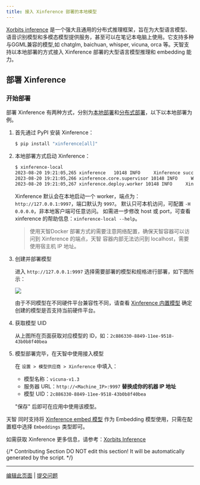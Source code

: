 ```yaml
---
title: 接入 Xinference 部署的本地模型
---
```



[Xorbits inference](https://github.com/xorbitsai/inference) 是一个强大且通用的分布式推理框架，旨在为大型语言模型、语音识别模型和多模态模型提供服务，甚至可以在笔记本电脑上使用。它支持多种与GGML兼容的模型,如 chatglm, baichuan, whisper, vicuna, orca 等。天智支持以本地部署的方式接入 Xinference 部署的大型语言模型推理和 embedding 能力。

## 部署 Xinference

### 开始部署

部署 Xinference 有两种方式，分别为[本地部署](https://github.com/xorbitsai/inference)和[分布式部署](https://github.com/xorbitsai/inference/blob/main/README\_zh\_CN.md#%E5%88%86%E5%B8%83%E5%BC%8F%E9%83%A8%E7%BD%B2)，以下以本地部署为例。

1.  首先通过 PyPI 安装 Xinference：

    ```bash
    $ pip install "xinference[all]"
    ```
2.  本地部署方式启动 Xinference：

    ```bash
    $ xinference-local
    2023-08-20 19:21:05,265 xinference   10148 INFO     Xinference successfully started. Endpoint: http://127.0.0.1:9997
    2023-08-20 19:21:05,266 xinference.core.supervisor 10148 INFO     Worker 127.0.0.1:37822 has been added successfully
    2023-08-20 19:21:05,267 xinference.deploy.worker 10148 INFO     Xinference worker successfully started.
    ```

    Xinference 默认会在本地启动一个 worker，端点为：`http://127.0.0.1:9997`，端口默认为 `9997`。 默认只可本机访问，可配置 `-H 0.0.0.0`，非本地客户端可任意访问。 如需进一步修改 host 或 port，可查看 xinference 的帮助信息：`xinference-local --help`。

    > 使用天智Docker 部署方式的需要注意网络配置，确保天智容器可以访问到 Xinference 的端点，天智 容器内部无法访问到 localhost，需要使用宿主机 IP 地址。
3.  创建并部署模型

    进入 `http://127.0.0.1:9997` 选择需要部署的模型和规格进行部署，如下图所示：

    ![](https://assets-docs.dify.ai/dify-enterprise-mintlify/zh_CN/development/models-integration/6945f8e7a0ae88d1f67f988d53d420bd.png)

    由于不同模型在不同硬件平台兼容性不同，请查看 [Xinference 内置模型](https://inference.readthedocs.io/en/latest/models/builtin/index.html) 确定创建的模型是否支持当前硬件平台。
4.  获取模型 UID

    从上图所在页面获取对应模型的 ID，如：`2c886330-8849-11ee-9518-43b0b8f40bea`
5.  模型部署完毕，在天智中使用接入模型

    在 `设置 > 模型供应商 > Xinference` 中填入：

    * 模型名称：`vicuna-v1.3`
    * 服务器 URL：`http://<Machine_IP>:9997` **替换成你的机器 IP 地址**
    * 模型 UID：`2c886330-8849-11ee-9518-43b0b8f40bea`

    "保存" 后即可在应用中使用该模型。

天智 同时支持将 [Xinference embed 模型](https://github.com/xorbitsai/inference) 作为 Embedding 模型使用，只需在配置框中选择 `Embeddings` 类型即可。

如需获取 Xinference 更多信息，请参考：[Xorbits Inference](https://github.com/xorbitsai/inference)

{/*
Contributing Section
DO NOT edit this section!
It will be automatically generated by the script.
*/}

---

[编辑此页面](https://github.com/langgenius/dify-docs/edit/main/zh-hans/development/models-integration/xinference.mdx) | [提交问题](https://github.com/langgenius/dify-docs/issues/new?template=docs.yml)

